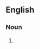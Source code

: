 ==English==

===Noun===
{{en-noun|head=[[bread]]-[[stick]]}}

# {{alternative spelling of|breadstick}}